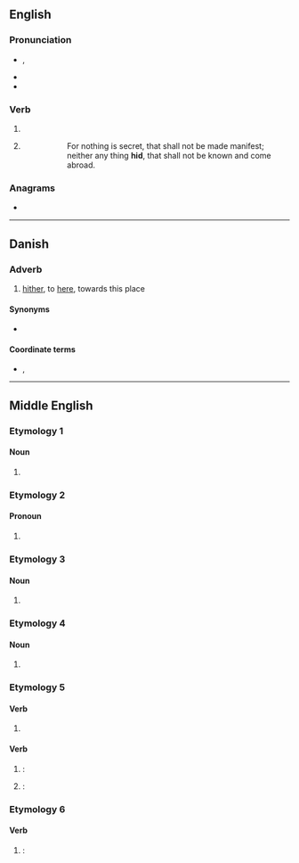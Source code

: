{{also|HID|híd}}
==English==

===Pronunciation===
* {{enPR|hĭd}}, {{IPA|en|/hɪd/}}
* {{audio|en|en-us-hid.ogg|Audio (US)}}
* {{rhymes|en|ɪd}}

===Verb===
{{head|en|verb form}}

# {{en-simple past of|hide}}
# {{lb|en|archaic}} {{past participle of|en|hide|nocat=1}}
#: {{RQ:Authorized Version|Luke|8|17}}
#:: For nothing is secret, that shall not be made manifest; neither any thing '''hid''', that shall not be known and come abroad.

===Anagrams===
* {{anagrams|en|a=dhi|HDI}}

----

==Danish==

===Adverb===
{{da-adv}}

# {{lb|da|archaic}} [[hither]], to [[here]], towards this place

====Synonyms====
* {{l|da|hertil}}

====Coordinate terms====
* {{l|da|did}}, {{l|da|der}}

----

==Middle English==

===Etymology 1===

====Noun====
{{head|enm|noun}}

# {{alt form|enm|hide||concealment}}

===Etymology 2===

====Pronoun====
{{head|enm|pronoun}}

# {{alt form|enm|hit||it}}

===Etymology 3===

====Noun====
{{enm-noun|hides|hiden}}

# {{alt form|enm|hyde||skin}}

===Etymology 4===

====Noun====
{{head|enm|noun}}

# {{alt form|enm|hythe||landing place, port}}

===Etymology 5===

====Verb====
{{enm-verb|hideth|hidende|hidde}}

# {{alt form|enm|hiden||to hide}}

====Verb====
{{head|enm|verb form}}

# {{alt form|enm|hideth}}: {{infl of|enm|hiden||3|s|pres}}
# {{alt form|enm|hidde}}: {{infl of|enm|hiden||simple|past//past|part}}

===Etymology 6===

====Verb====
{{head|enm|verb form}}

# {{alt form|enm|hyed}}: {{infl of|enm|hyen||simple|past//past|part}}